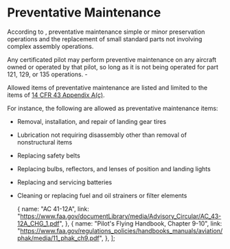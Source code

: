 

# Preventative Maintenance

According to <Reg showTitle part="1.1" />, preventative maintenance simple or minor preservation operations
and the replacement of small standard parts not involving complex assembly operations.

Any certificated pilot may perform preventive maintenance on any aircraft owned or operated by that pilot, so long as it is
not being operated for part 121, 129, or 135 operations. - <Reg part="43.3" />

Allowed items of preventative maintenance are listed and limited to the items of
[14 CFR 43 Appendix A(c)](<https://ecfr.federalregister.gov/current/title-14/chapter-I/subchapter-C/part-43/appendix-Appendix%20A%20to%20Part%2043#p-Appendix-A-to-Part-43(c)>).

For instance, the following are allowed as preventative maintenance items:

- Removal, installation, and repair of landing gear tires
- Lubrication not requiring disassembly other than removal of nonstructural items
- Replacing safety belts
- Replacing bulbs, reflectors, and lenses of position and landing lights
- Replacing and servicing batteries
- Cleaning or replacing fuel and oil strainers or filter elements

  {
    name: "AC 41-12A",
    link: "https://www.faa.gov/documentLibrary/media/Advisory_Circular/AC_43-12A_CHG_1.pdf",
  },
  {
    name: "Pilot's Flying Handbook, Chapter 9-10",
    link: "https://www.faa.gov/regulations_policies/handbooks_manuals/aviation/phak/media/11_phak_ch9.pdf",
  },
];
